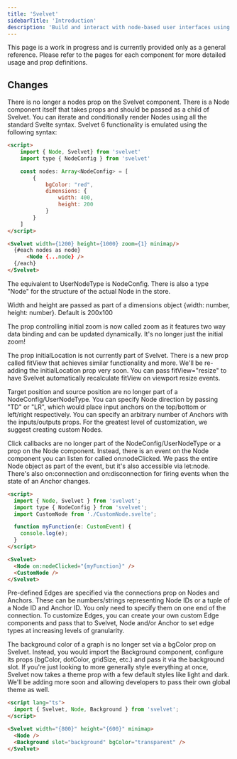 ```yaml
---
title: 'Svelvet'
sidebarTitle: 'Introduction'
description: 'Build and interact with node-based user interfaces using Svelte'
---
```


<Warning>
  This page is a work in progress and is currently provided only as a general
  reference. Please refer to the pages for each component for more detailed
  usage and prop definitions.
</Warning>

## Changes

There is no longer a nodes prop on the Svelvet component. There is a Node component itself that takes props and should be passed as a child of Svelvet. You can iterate and conditionally render Nodes using all the standard Svelte syntax. Svelvet 6 functionality is emulated using the following syntax:

```html
<script>
    import { Node, Svelvet} from 'svelvet'
    import type { NodeConfig } from 'svelvet'

    const nodes: Array<NodeConfig> = [
        {
            bgColor: "red",
            dimensions: {
                width: 400,
                height: 200
            }
        }
    ]
</script>

<Svelvet width={1200} height={1000} zoom={1} minimap/>
  {#each nodes as node}
      <Node {...node} />
  {/each}
</Svelvet>
```

The equivalent to UserNodeType is NodeConfig. There is also a type "Node" for the structure of the actual Node in the store.

Width and height are passed as part of a dimensions object {width: number, height: number}. Default is 200x100

The prop controlling initial zoom is now called zoom as it features two way data binding and can be updated dynamically. It's no longer just the initial zoom!

The prop initialLocation is not currently part of Svelvet. There is a new prop called fitView that achieves similar functionality and more. We'll be re-adding the initialLocation prop very soon. You can pass fitView="resize" to have Svelvet automatically recalculate fitView on viewport resize events.

Target position and source position are no longer part of a NodeConfig/UserNodeType. You can specify Node direction by passing "TD" or "LR", which would place input anchors on the top/bottom or left/right respectively. You can specify an arbitrary number of Anchors with the inputs/outputs props. For the greatest level of customization, we suggest creating custom Nodes.

Click callbacks are no longer part of the NodeConfig/UserNodeType or a prop on the Node component. Instead, there is an event on the Node component you can listen for called on:nodeClicked. We pass the entire Node object as part of the event, but it's also accessible via let:node. There's also on:connection and on:disconnection for firing events when the state of an Anchor changes.

```html
<script>
  import { Node, Svelvet } from 'svelvet';
  import type { NodeConfig } from 'svelvet';
  import CustomNode from './CustomNode.svelte';

  function myFunction(e: CustomEvent) {
    console.log(e);
  }
</script>

<Svelvet>
  <Node on:nodeClicked="{myFunction}" />
  <CustomNode />
</Svelvet>
```

Pre-defined Edges are specified via the connections prop on Nodes and Anchors. These can be numbers/strings representing Node IDs or a tuple of a Node ID and Anchor ID. You only need to specify them on one end of the connection. To customize Edges, you can create your own custom Edge components and pass that to Svelvet, Node and/or Anchor to set edge types at increasing levels of granularity.

The background color of a graph is no longer set via a bgColor prop on Svelvet. Instead, you would import the Background component, configure its props (bgColor, dotColor, gridSize, etc.) and pass it via the background slot. If you're just looking to more generally style everything at once, Svelvet now takes a theme prop with a few default styles like light and dark. We'll be adding more soon and allowing developers to pass their own global theme as well.

```html
<script lang="ts">
  import { Svelvet, Node, Background } from 'svelvet';
</script>

<Svelvet width="{800}" height="{600}" minimap>
  <Node />
  <Background slot="background" bgColor="transparent" />
</Svelvet>
```
